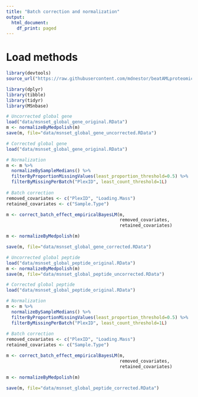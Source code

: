 ```yaml
---
title: "Batch correction and normalization"
output:
  html_document:
    df_print: paged
---
```



# Load methods

```r
library(devtools)
source_url("https://raw.githubusercontent.com/mdnestor/beatAMLproteomics/main/dataProcessing/proteomicsNormalizationMethods.R")
```

```r
library(dplyr)
library(tibble)
library(tidyr)
library(MSnbase)
```


```r
# Uncorrected global gene
load("data/msnset_global_gene_original.RData")
m <- normalizeByMedpolish(m)
save(m, file="data/msnset_global_gene_uncorrected.RData")
```

```r
# Corrected global gene
load("data/msnset_global_gene_original.RData")

# Normalization
m <- m %>%
  normalizeBySampleMedians() %>%
  filterByProportionMissingValues(least_proportion_threshold=0.5) %>%
  filterByMissingPerBatch("PlexID", least_count_threshold=1L)
  
# Batch correction
removed_covariates <- c("PlexID", "Loading.Mass")
retained_covariates <- c("Sample.Type")

m <- correct_batch_effect_empiricalBayesLM(m,
                                           removed_covariates,
                                           retained_covariates)

m <- normalizeByMedpolish(m)

save(m, file="data/msnset_global_gene_corrected.RData")
```

```r
# Uncorrected global peptide
load("data/msnset_global_peptide_original.RData")
m <- normalizeByMedpolish(m)
save(m, file="data/msnset_global_peptide_uncorrected.RData")
```

```r
# Corrected global peptide
load("data/msnset_global_peptide_original.RData")

# Normalization
m <- m %>%
  normalizeBySampleMedians() %>%
  filterByProportionMissingValues(least_proportion_threshold=0.5) %>%
  filterByMissingPerBatch("PlexID", least_count_threshold=1L)
  
# Batch correction
removed_covariates <- c("PlexID", "Loading.Mass")
retained_covariates <- c("Sample.Type")

m <- correct_batch_effect_empiricalBayesLM(m,
                                           removed_covariates,
                                           retained_covariates)

m <- normalizeByMedpolish(m)

save(m, file="data/msnset_global_peptide_corrected.RData")
```




